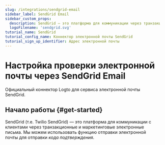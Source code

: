 ```yaml
---
slug: /integrations/sendgrid-email
sidebar_label: SendGrid Email
sidebar_custom_props:
  description: SendGrid — это платформа для коммуникации через транзакционные и маркетинговые электронные письма.
  logoFilename: 'sendgrid.svg'
tutorial_name: SendGrid
tutorial_config_name: Коннектор электронной почты SendGrid
tutorial_sign_up_identifier: Адрес электронной почты
---
```




# Настройка проверки электронной почты через SendGrid Email

Официальный коннектор Logto для сервиса электронной почты SendGrid.

<GuideTip />

## Начало работы \{#get-started}

SendGrid (т.е. Twilio SendGrid) — это платформа для коммуникации с клиентами через транзакционные и маркетинговые электронные письма. Мы можем использовать функцию отправки электронной почты для отправки _кода подтверждения_.

<Integration />
